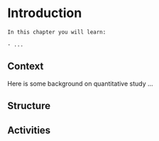 # Introduction {#introduction}

```block
In this chapter you will learn:

- ...
```

## Context 

Here is some background on quantitative study ...

## Structure

## Activities {-}
